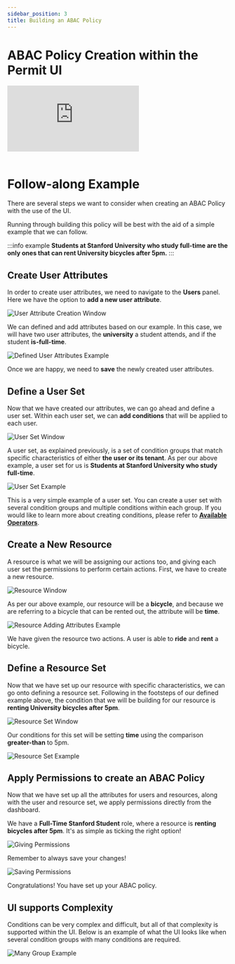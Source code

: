 ```yaml
---
sidebar_position: 3
title: Building an ABAC Policy
---
```


# ABAC Policy Creation within the Permit UI

<div className="video-container">
	<iframe
		src="https://www.youtube.com/embed/QCsWlsjEE5A"
		title="YouTube video player"
		frameBorder="0"
		allow="accelerometer; autoplay; clipboard-write; encrypted-media; gyroscope; picture-in-picture"
		allowFullScreen
	></iframe>
</div>
<br />

# Follow-along Example

There are several steps we want to consider when creating an ABAC Policy with the use of the UI.

Running through building this policy will be best with the aid of a simple example that we can follow.

:::info example
**Students at Stanford University who study full-time are the only ones that can rent University bicycles after 5pm.**
:::

## Create User Attributes

In order to create user attributes, we need to navigate to the **Users** panel. Here we have the option to **add a new user attribute**.

![User Attribute Creation Window](/img/abac/user-attributes-0.png)

We can defined and add attributes based on our example. In this case, we will have two user attributes, the **university** a student attends, and
if the student **is-full-time**.

![Defined User Attributes Example](/img/abac/user-attributes-2.png)

Once we are happy, we need to **save** the newly created user attributes.

## Define a User Set

Now that we have created our attributes, we can go ahead and define a user set. Within each user set, we can **add conditions** that will be applied
to each user.

![User Set Window](/img/abac/user-set.png)

A user set, as explained previously, is a set of condition groups that match specific characteristics of either **the user or its tenant**.
As per our above example, a user set for us is **Students at Stanford University who study full-time**.

![User Set Example](/img/abac/user-set-1.png)

This is a very simple example of a user set. You can create a user set with several condition groups and multiple conditions within each group.
If you would like to learn more about creating conditions, please refer to **[Available Operators](/api/working-with-abac/operators)**.

## Create a New Resource

A resource is what we will be assigning our actions too, and giving each user set the permissions to perform certain actions.
First, we have to create a new resource.

![Resource Window](/img/abac/resource-0.png)

As per our above example, our resource will be a **bicycle**, and because we are referring to a bicycle that can be rented out,
the attribute will be **time**.

![Resource Adding Attributes Example](/img/abac/resource-1.png)

We have given the resource two actions. A user is able to **ride** and **rent** a bicycle.

## Define a Resource Set

Now that we have set up our resource with specific characteristics, we can go onto defining a resource set.
Following in the footsteps of our defined example above, the condition that we will be building for our resource is
**renting University bicycles after 5pm**.

![Resource Set Window](/img/abac/resource-set-0.png)

Our conditions for this set will be setting **time** using the comparison **greater-than** to 5pm.

![Resource Set Example](/img/abac/resource-set-1.png)

## Apply Permissions to create an ABAC Policy

Now that we have set up all the attributes for users and resources, along with the user and resource set, we apply permissions
directly from the dashboard.

We have a **Full-Time Stanford Student** role, where a resource is **renting bicycles after 5pm**. It's as simple as ticking the right
option!

![Giving Permissions](/img/abac/giving-permissions-0.png)

Remember to always save your changes!

![Saving Permissions](/img/abac/giving-permissions-1.png)

Congratulations! You have set up your ABAC policy.

## UI supports Complexity

Conditions can be very complex and difficult, but all of that complexity is supported within the UI. Below is an example of what
the UI looks like when several condition groups with many conditions are required.

![Many Group Example](/img/abac/conditions/conditions.png)
